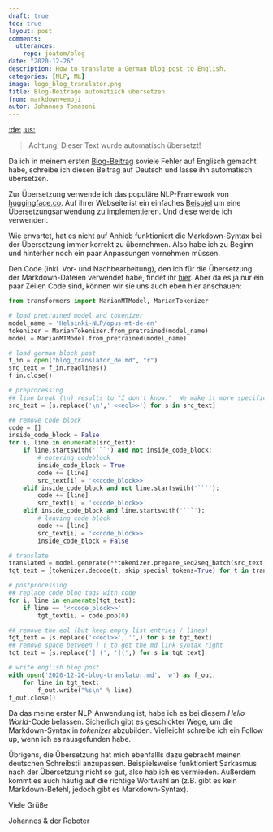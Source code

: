 ```yaml
---
draft: true
toc: true
layout: post
comments:
  utterances:
    repo: joatom/blog
date: "2020-12-26"
description: How to translate a German blog post to English.
categories: [NLP, ML]
image: logo_blog_translator.png
title: Blog-Beiträge automatisch übersetzen
from: markdown+emoji
autor: Johannes Tomasoni
---
```


[:de:](index-de.html) [:us:](index.html)

> Achtung! Dieser Text wurde automatisch übersetzt!

Da ich in meinem ersten [Blog-Beitrag](https://datamuni.com/@joatom/a-handful-of-bricks-from-sql-to-pandas) soviele Fehler auf Englisch gemacht habe, schreibe ich diesen Beitrag auf Deutsch und lasse ihn automatisch übersetzen.

Zur Übersetzung verwende ich das populäre NLP-Framework von [huggingface.co](https://huggingface.co/transformers/index.html). Auf ihrer Webseite ist ein einfaches [Beispiel](https://huggingface.co/transformers/model_doc/marian.html) um eine Übersetzungsanwendung zu implementieren. Und diese werde ich verwenden.

Wie erwartet, hat es nicht auf Anhieb funktioniert die Markdown-Syntax bei der Übersetzung immer korrekt zu übernehmen.
Also habe ich zu Beginn und hinterher noch ein paar Anpassungen vornehmen müssen.

Den Code (inkl. Vor- und Nachbearbeitung), den ich für die Übersetzung der Markdown-Dateien verwendet habe, findet ihr [hier](https://github.com/joatom/blog-resources/tree/main/blog_translator).
Aber da es ja nur ein paar Zeilen Code sind, können wir sie uns auch eben hier anschauen:

```python
from transformers import MarianMTModel, MarianTokenizer

# load pretrained model and tokenizer
model_name = 'Helsinki-NLP/opus-mt-de-en'
tokenizer = MarianTokenizer.from_pretrained(model_name)
model = MarianMTModel.from_pretrained(model_name)

# load german block post
f_in = open("blog_translator_de.md", "r")
src_text = f_in.readlines()
f_in.close()

# preprocessing
## line break (\n) results to "I don't know."  We make it more specific:
src_text = [s.replace('\n',' <<eol>>') for s in src_text]

## remove code block
code = []
inside_code_block = False
for i, line in enumerate(src_text):
    if line.startswith('```') and not inside_code_block:
        # entering codeblock
        inside_code_block = True
        code += [line]
        src_text[i] = '<<code_block>>'
    elif inside_code_block and not line.startswith('```'):
        code += [line]
        src_text[i] = '<<code_block>>'
    elif inside_code_block and line.startswith('```'):
        # leaving code block
        code += [line]
        src_text[i] = '<<code_block>>'
        inside_code_block = False

# translate
translated = model.generate(**tokenizer.prepare_seq2seq_batch(src_text, return_tensors="pt"))
tgt_text = [tokenizer.decode(t, skip_special_tokens=True) for t in translated]

# postprocessing
## replace code_blog tags with code
for i, line in enumerate(tgt_text):
    if line == '<<code_block>>':
        tgt_text[i] = code.pop(0)

## remove the eol (but keep empty list entries / lines)
tgt_text = [s.replace('<<eol>>', '',) for s in tgt_text]
## remove space between ] ( to get the md link syntax right
tgt_text = [s.replace('] (', '](',) for s in tgt_text]

# write english blog post
with open('2020-12-26-blog-translator.md', 'w') as f_out:
    for line in tgt_text:
        f_out.write("%s\n" % line)
f_out.close()
```

Da das meine erster NLP-Anwendung ist, habe ich es bei diesem *Hello World*-Code belassen. Sicherlich gibt es geschickter Wege, um die Markdown-Syntax in *tokenizer* abzubilden. Vielleicht schreibe ich ein Follow up, wenn ich es rausgefunden habe.

Übrigens, die Übersetzung hat mich ebenfallls dazu gebracht meinen deutschen Schreibstil anzupassen.
Beispielsweise funktioniert Sarkasmus nach der Übersetzung nicht so gut, also hab ich es vermieden.
Außerdem kommt es auch häufig auf die richtige Wortwahl an (z.B. gibt es kein Markdown-Befehl, jedoch gibt es Markdown-Syntax).

Viele Grüße

Johannes & der Roboter
